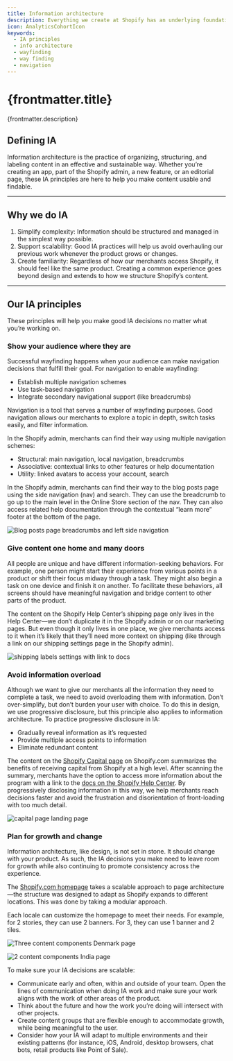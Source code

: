 ```yaml
---
title: Information architecture
description: Everything we create at Shopify has an underlying foundation of information architecture. If you’re a designer, a content strategist, or a UX developer, you’re already doing IA work.
icon: AnalyticsCohortIcon
keywords:
  - IA principles
  - info architecture
  - wayfinding
  - way finding
  - navigation
---
```


# {frontmatter.title}

<Lede>{frontmatter.description}</Lede>

## Defining IA

Information architecture is the practice of organizing, structuring, and labeling content in an effective and sustainable way. Whether you’re creating an app, part of the Shopify admin, a new feature, or an editorial page, these IA principles are here to help you make content usable and findable.

---

## Why we do IA

1. Simplify complexity: Information should be structured and managed in the simplest way possible.
2. Support scalability: Good IA practices will help us avoid overhauling our previous work whenever the product grows or changes.
3. Create familiarity: Regardless of how our merchants access Shopify, it should feel like the same product. Creating a common experience goes beyond design and extends to how we structure Shopify’s content.

---

## Our IA principles

These principles will help you make good IA decisions no matter what you’re working on.

### Show your audience where they are

Successful wayfinding happens when your audience can make navigation decisions that fulfill their goal. For navigation to enable wayfinding:

- Establish multiple navigation schemes
- Use task-based navigation
- Integrate secondary navigational support (like breadcrumbs)

Navigation is a tool that serves a number of wayfinding purposes.
Good navigation allows our merchants to explore a topic in depth, switch tasks easily, and filter information.

In the Shopify admin, merchants can find their way using multiple navigation schemes:

- Structural: main navigation, local navigation, breadcrumbs
- Associative: contextual links to other features or help documentation
- Utility: linked avatars to access your account, search

In the Shopify admin, merchants can find their way to the blog posts page using the side navigation (nav) and search. They can use the breadcrumb to go up to the main level in the Online Store section of the nav. They can also access related help documentation through the contextual “learn more” footer at the bottom of the page.

![Blog posts page breadcrumbs and left side navigation](/images/foundations/information-architecture/blogposts-breadcrumb-nav@2x.png)

### Give content one home and many doors

All people are unique and have different information-seeking behaviors. For example, one person might start their experience from various points in a product or shift their focus midway through a task. They might also begin a task on one device and finish it on another. To facilitate these behaviors, all screens should have meaningful navigation and bridge content to other parts of the product.

The content on the Shopify Help Center’s shipping page only lives in the Help Center—we don’t duplicate it in the Shopify admin or on our marketing pages. But even though it only lives in one place, we give merchants access to it when it’s likely that they’ll need more context on shipping (like through a link on our shipping settings page in the Shopify admin).

![shipping labels settings with link to docs](/images/foundations/information-architecture/shippinglabels-link@2x.png)

### Avoid information overload

Although we want to give our merchants all the information they need to complete a task, we need to avoid overloading them with information. Don’t over-simplify, but don’t burden your user with choice. To do this in design, we use progressive disclosure, but this principle also applies to information architecture. To practice progressive disclosure in IA:

- Gradually reveal information as it’s requested
- Provide multiple access points to information
- Eliminate redundant content

The content on the [Shopify Capital page](https://www.shopify.com/capital) on Shopify.com summarizes the benefits of receiving capital from Shopify at a high level. After scanning the summary, merchants have the option to access more information about the program with a link to the [docs on the Shopify Help Center](https://help.shopify.com/en/manual/your-account/shopify-capital?itcat=capital&itterm=capital-resources-help-docs). By progressively disclosing information in this way, we help merchants reach decisions faster and avoid the frustration and disorientation of front-loading with too much detail.

![capital page landing page](/images/foundations/information-architecture/capitalpage-hero@2x.jpg)

### Plan for growth and change

Information architecture, like design, is not set in stone. It should change with your product. As such, the IA decisions you make need to leave room for growth while also continuing to promote consistency across the experience.

The [Shopify.com homepage](https://www.shopify.com/) takes a scalable approach to page architecture—the structure was designed to adapt as Shopify expands to different locations. This was done by taking a modular approach.

Each locale can customize the homepage to meet their needs. For example, for 2 stories, they can use 2 banners. For 3, they can use 1 banner and 2 tiles.

![Three content components Denmark page](/images/foundations/information-architecture/de-component@2x.png)

![2 content components India page](/images/foundations/information-architecture/india-component@2x.jpg)

To make sure your IA decisions are scalable:

- Communicate early and often, within and outside of your team.
  Open the lines of communication when doing IA work and make sure your work aligns with the work of other areas of the product.
- Think about the future and how the work you’re doing will intersect with other projects.
- Create content groups that are flexible enough to accommodate growth, while being meaningful to the user.
- Consider how your IA will adapt to multiple environments and their existing patterns (for instance, iOS, Android, desktop browsers, chat bots, retail products like Point of Sale).
